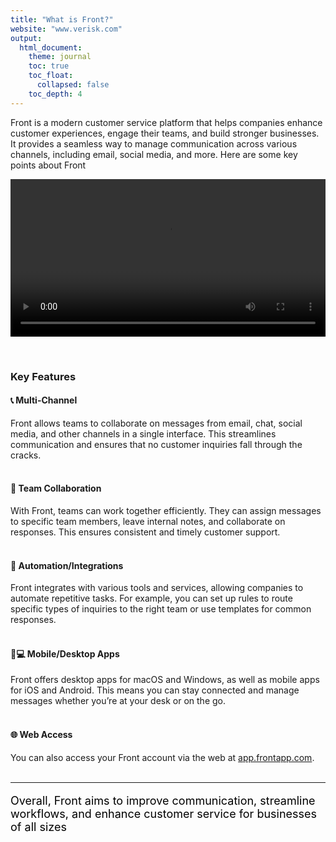 ```yaml
---
title: "What is Front?"
website: "www.verisk.com"
output: 
  html_document:
    theme: journal
    toc: true
    toc_float:
      collapsed: false
    toc_depth: 4
---
```


Front is a modern customer service platform that helps companies enhance customer experiences, engage their teams, and build stronger businesses. It provides a seamless way to manage communication across various channels, including email, social media, and more. Here are some key points about Front

<video width='100%' controls>
<source src="https://front.com/staticwebassets/pages/homepage/product-video.mp4" type="video/mp4" >
</video>

<br>

### Key Features

#### 📞 Multi-Channel

Front allows teams to collaborate on messages from email, chat, social media, and other channels in a single interface. This streamlines communication and ensures that no customer inquiries fall through the cracks.<br><br>

#### 🤝 Team Collaboration 

With Front, teams can work together efficiently. They can assign messages to specific team members, leave internal notes, and collaborate on responses. This ensures consistent and timely customer support.<br><br>

#### 🔗 Automation/Integrations 

Front integrates with various tools and services, allowing companies to automate repetitive tasks. For example, you can set up rules to route specific types of inquiries to the right team or use templates for common responses.<br><br>

#### 📱💻 Mobile/Desktop Apps 

Front offers desktop apps for macOS and Windows, as well as mobile apps for iOS and Android. This means you can stay connected and manage messages whether you’re at your desk or on the go.<br><br>

#### 🌐 Web Access 

You can also access your Front account via the web at [app.frontapp.com](app.frontapp.com).<br><br>

---

<p style="font-size: 18px; font-type: bold; color:black">Overall, Front aims to improve communication, streamline workflows, and enhance customer service for businesses of all sizes</p>